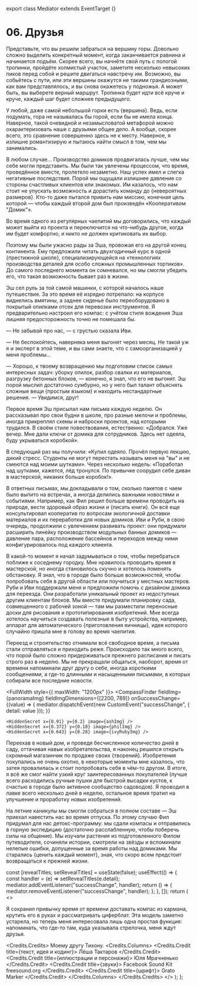

export class Mediator extends EventTarget {}

# 06. Друзья

Представьте, что вы решили забраться на вершину горы. Довольно сложно выделить конкретный момент,
когда заканчивается равнина и начинается подъём. Скорее всего, вы начнёте свой путь с пологой
тропинки, пройдёте холмистый участок, заметите несколько невысоких пиков перед собой и решите
двигаться навстречу им. Возможно, вы собьётесь с пути, или эти вершины окажутся не такими
грандиозными, как вам представлялось, и вы снова окажетесь у подножья. А может быть, вы выберете
верный маршрут. Тропинка будет идти всё круче и круче, каждый шаг будет сложнее предыдущего.

У любой, даже самой небольшой горки есть {<TV video="lEsW829zNTs" from="0:26">вершина</TV>}. Ведь,
если подумать, гора не называлась бы горой, если бы не имела конца. Наверное, такой очевидной и
незамысловатой метафорой можно охарактеризовать наше с друзьями общее дело. А вообще, скорее всего,
это сравнение совершенно здесь не к месту. Наверное, я излишне романтизирую и пытаюсь найти смысл в
том, чем мы занимались.

В любом случае... Производство домиков продвигалась лучше, чем мы себе могли представить. Мы были
так увлечены процессом, что время, проведённое вместе, пролетело незаметно. Наш успех имел и слегка
негативные последствия. Порой мы ощущали излишнее давление со стороны счастливых клиентов или
знакомых. Им казалось, что нам стоит не упускать возможность и дорастить команду до
{<TV video="Hhy7JUinlu0" from="0:03">невероятных размеров</TV>}. Кто-то даже пытался привить нам
миссию, конечная цель которой — чтобы каждый второй дом был произведён «Кооперативом "Домик"».

Во время одного из регулярных чаепитий мы договорились, что каждый может выйти из проекта и
переключится на что-нибудь другое, когда им будет комфортно, и никто не должен критиковать их выбор.

Поэтому мы были ужасно рады за Эша, провожая его на другой конец континента. Ему предложили читать
двухгодичный курс в одной {<TV video="-7OE6bDfM2M" from="0:07">престижной школе</TV>},
специализирующейся на «технологиях производства деталей для особо сложных промышленных тортиков». До
самого последнего момента он сомневался, но мы смогли убедить его, что такая возможность бывает раз
в жизни.

Эш сел руль за той самой машинки, с которой началось наше путешествие. За это время её изрядно
потрепало: на корпусе виднелись вмятины, а заднее сиденье было переоборудовано в покрытый опилками
отсек для перевозки инструментов. Я предварительно настроил его компас: с учётом стиля вождения Эша
лишняя предосторожность точно не помешала бы.

— Не забывай про нас, — с грустью сказала Иви.

— Не беспокойтесь, наверняка меня выгонят через месяц. Не такой уж я и эксперт в этой теме, и вы
сами знаете, что с самоорганизацией у меня проблемы...

— Хорошо, к твоему возвращению мы подготовим список самых интересных задач: уборку опилок, разбор
свалки из материалов, разгрузку бетонных блоков, — конечно, я знал, что его не выгонят. Эш порой
мыслил достаточно сумбурно, но у него был талант объяснять сложные вещи
{<TV video="SmjVqDdF6fk" from="0:04">простым языком</TV>} и находить нестандартные решения. —
Увидимся, друг!

Первое время Эш присылал нам письма каждую неделю. Он рассказывал про свои будни в школе, про разные
мелочи и проблемы, иногда прикреплял схемы и наброски проектов, над которыми трудился. В своём стиле
повествования, естественно: «Добрался. Уже вечер. Мне дали ключи от домика для сотрудников. Здесь
нет одеяла, буду укрываться коробкой».

В следующий раз мы получили: «Купил одеяло. Прочёл первую лекцию, дикий стресс. Студенты не могут
перестать называть меня на "вы" и не смеются над моими шутками». Через несколько недель: «Поработал
над шутками, кажется, лёд тронулся. По привычке соорудил себе диван в мастерской, никаких больше
коробок!».

В ответных письмах, мы докладывали о том, сколько пакетов с чаем было выпито на встречах, а иногда
делились важными новостями и событиями. Например, как Фил решил больше времени проводить на природе,
вести здоровый образ жизни и {<TV video="xR7XMkjDGw0" from="1:38">писать книги</TV>}. Он всё еще
консультировал кооператив по вопросам экологичной доставки материалов и их переработки для новых
домиков. Иви и Руби, в свою очередь, продолжили с увлечением развивать проект: они придумали
расширить линейку производством модульных банных домиков — давление пара, расположение бассейнов и
переходов между ними конфигурировалось под каждого клиента.

В какой-то момент я начал задумываться о том, чтобы перебраться поближе к соседнему городку. Мне
нравилось проводить время в мастерской, но иногда становилось скучно и хотелось поменять обстановку.
Я знал, что в городе было больше возможностей, чтобы попробовать себя в другой области или поучиться
у местных мастеров. Руби и Иви поддержали меня и предложили помочь с дизайном домика для переезда.
Они разработали уникальный проект из недоступных другим клиентам блоков. Мы вместе придумали
планировку сада, совмещенного с рабочей зоной — там мы разместили переносные доски для рисования и
прототипирования изобретений. Мне всегда хотелось научиться создавать полезные в быту устройства,
например, аппарат для автоматического {<TV video="KVdqwD_bcPs" from="1:23">приготовления
яичницы</TV>}, идея которого случайно пришла мне в голову во время чаепития.

Переезд и строительство отнимали всё свободное время, а письма стали отправляться и приходить реже.
Происходило так много всего, что порой было сложно придерживаться прежнего расписания и писать
строго раз в неделю. Мы не прекращали общаться, наоборот, время от времени напоминали друг другу о
себе, иногда короткими сообщениями, а где-то длинными и насыщенными письмами, в которых собирали все
последние новости.

<FullWidth style={{ maxWidth: "1200px" }}>
  <CompassFinder
    fieldImg={panoramaImg}
    fieldImgDimensions={[2200, 789]}
    onSuccessChange={(value) => {
      mediator.dispatchEvent(new CustomEvent("successChange", { detail: value }));
    }}
  >
    <HiddenSecret x={0.91} y={0.2} image={ashImg} />
    <HiddenSecret x={0.372} y={0.18} image={philImg} />
    <HiddenSecret x={0.643} y={0.28} image={ivyRubyImg} />
  </CompassFinder>
</FullWidth>

Переехав в новый дом, и проведя бесчисленное количество дней в саду, оттачивая навык
изобретательства, я наконец решился открыть скромный магазинчик по продаже своих
{<TV video="Yj7XA3tiGUg">творений</TV>}. Изобретения покупались не очень охотно, в некоторые моменты
мне казалось, что затея провалилась и стоит попробовать себя в чём-то другом. В итоге, я всё же смог
найти узкий круг заинтересованных покупателей (лучше всего расходились ручные пушки для быстрой
высадки кустов, к счастью в городе было активное сообщество садоводов). Я проводил в лавке всего
несколько дней в неделю, остальное время тратил на улучшение и проработку новых изобретений.

На летние каникулы мы смогли собраться в полном составе — Эш приехал навестить нас во время отпуска.
По этому случаю Фил придумал для нас детокс-программу: мы сдали компасы и отправились в горную
экспедицию (достаточно расслабленную, чтобы поберечь силы на общение). Мы изучали растения из
подготовленного Филом путеводителя, сочиняли истории, смотрели на звёзды и вспоминали нелепые
ошибки, допущенные за время работы над домиками. Мы старались {<Emotion feeling="happiness">ценить
каждый момент</Emotion>}, зная, что скоро всем предстоит возвращаться к прежней жизни.

  const [revealTitles, setRevealTitles] = useState(false);
  useEffect(() => {
    const handler = (e) => setRevealTitles(e.detail);
    mediator.addEventListener("successChange", handler);
    return () => {
      mediator.removeEventListener("successChange", handler);
    };
  }, []);
  return (
    <>
      <p>
        <Spoiler reveal={revealTitles}>
          Я сохранил привычку время от времени доставать компас из кармана, крутить его в руках и
          рассматривать циферблат. Эта модель заметно устарела, но теперь меня интересовала лишь
          одна простая функция: напоминать, что где-то там, куда указывала стрелочка, меня ждут
          друзья.
        </Spoiler>
      </p>
      <Credits.Credits>
        <Spoiler reveal={revealTitles}>Моему другу Тихону.</Spoiler>
        <Credits.Columns>
          <Credits.Credit title={<Spoiler reveal={revealTitles}>текст, идея и кодинг</Spoiler>}>
            <Spoiler reveal={revealTitles}>
              <EyedLink href="https://molefrog.com">Лёша Тактаров</EyedLink>
            </Spoiler>
          </Credits.Credit>
          <Credits.Credit title={<Spoiler reveal={revealTitles}>иллюстрации и персонажи</Spoiler>}>
            <Spoiler reveal={revealTitles}>
              <EyedLink href="https://www.instagram.com/yulia_mrachnenko/">Юля Мрачненько</EyedLink>
            </Spoiler>
          </Credits.Credit>
          <Credits.Credit title={<Spoiler reveal={revealTitles}>звуки</Spoiler>}>
            <Spoiler reveal={revealTitles}>
              <EyedLink href="https://design.facebook.com/toolsandresources/sound-kit-for-prototypes/">
                Facebook Sound Kit
              </EyedLink>
            </Spoiler>
            <br />
            <Spoiler reveal={revealTitles}>
              <EyedLink href="https://freesound.org/">freesound.org</EyedLink>
            </Spoiler>
          </Credits.Credit>
          <Credits.Credit title={<Spoiler reveal={revealTitles}>шрифт</Spoiler>}>
            <Spoiler reveal={revealTitles}>
              <EyedLink href="https://type.today/en/grato_marker">Grato Marker</EyedLink>
            </Spoiler>
          </Credits.Credit>
        </Credits.Columns>
      </Credits.Credits>
    </>
  );
};

<CreditsSection />

